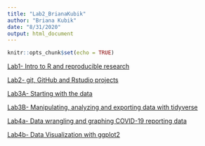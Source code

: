 ```yaml
---
title: "Lab2_BrianaKubik"
author: "Briana Kubik"
date: "8/31/2020"
output: html_document
---
```


```r
knitr::opts_chunk$set(echo = TRUE)
```


[Lab1- Intro to R and reproducible research](Lab1_BrianaKubik.html)

[Lab2- git, GitHub and Rstudio projects](Lab2_BrianaKubik.html)

[Lab3A- Starting with the data](Lab3A_BrianaKubik.html)

[Lab3B- Manipulating, analyzing and exporting data with tidyverse](Lab3B_BrianaKubik.html)

[Lab4a- Data wrangling and graphing COVID-19 reporting data](Lab4a_BrianaKubik.html)

[Lab4b- Data Visualization with ggplot2](Lab4b_BrianaKubik.html)


